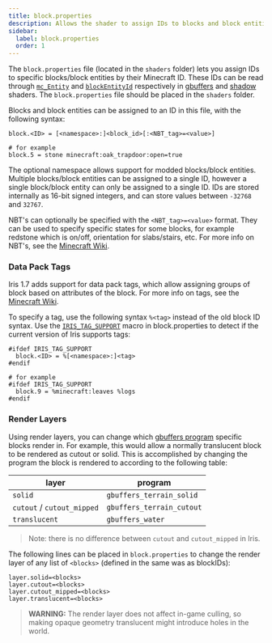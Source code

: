 ```yaml
---
title: block.properties
description: Allows the shader to assign IDs to blocks and block entities.
sidebar:
  label: block.properties
  order: 1
---
```


The `block.properties` file (located in the `shaders` folder) lets you assign IDs to specific blocks/block entities by their Minecraft ID. These IDs can be read through [`mc_Entity`](/reference/attributes/mc_entity) and [`blockEntityId`](/reference/uniforms/general/blockentityid) respectively in [gbuffers](/reference/programs/gbuffers) and [shadow](/reference/programs/shadow) shaders. The `block.properties` file should be placed in the `shaders` folder.

Blocks and block entities can be assigned to an ID in this file, with the following syntax:
```
block.<ID> = [<namespace>:]<block_id>[:<NBT_tag>=<value>]

# for example
block.5 = stone minecraft:oak_trapdoor:open=true
```

The optional namespace allows support for modded blocks/block entities. Multiple blocks/block entities can be assigned to a single ID, however a single block/block entity can only be assigned to a single ID. IDs are stored internally as 16-bit signed integers, and can store values between `-32768` and `32767`.

NBT's can optionally be specified with the `<NBT_tag>=<value>` format. They can be used to specify specific states for some blocks, for example redstone which is on/off, orientation for slabs/stairs, etc. For more info on NBT's, see the [Minecraft Wiki](https://minecraft.wiki/w/NBT_format).

### Data Pack Tags

Iris 1.7 adds support for data pack tags, which allow assigning groups of block based on attributes of the block. For more info on tags, see the [Minecraft Wiki](https://minecraft.wiki/w/Tag#Java_Edition_2).

To specify a tag, use the following syntax `%<tag>` instead of the old block ID syntax. Use the [`IRIS_TAG_SUPPORT`](/reference/macros/iris_tag_support) macro in block.properties to detect if the current version of Iris supports tags:
```
#ifdef IRIS_TAG_SUPPORT
  block.<ID> = %[<namespace>:]<tag>
#endif

# for example
#ifdef IRIS_TAG_SUPPORT
  block.9 = %minecraft:leaves %logs
#endif
```

### Render Layers

Using render layers, you can change which [gbuffers program](/reference/programs/gbuffers) specific blocks render in. For example, this would allow a normally translucent block to be rendered as cutout or solid. This is accomplished by changing the program the block is rendered to according to the following table:

| layer                     | program                   |
| ------------------------- | ------------------------- |
| `solid`                   | `gbuffers_terrain_solid`  |
| `cutout` / `cutout_mipped`| `gbuffers_terrain_cutout` |
| `translucent`             | `gbuffers_water`          |

> Note: there is no difference between `cutout` and `cutout_mipped` in Iris.

The following lines can be placed in `block.properties` to change the render layer of any list of `<blocks>` (defined in the same was as blockIDs):

```
layer.solid=<blocks>
layer.cutout=<blocks>
layer.cutout_mipped=<blocks>
layer.translucent=<blocks>
```

> **WARNING:** The render layer does not affect in-game culling, so making opaque geometry translucent might introduce holes in the world.